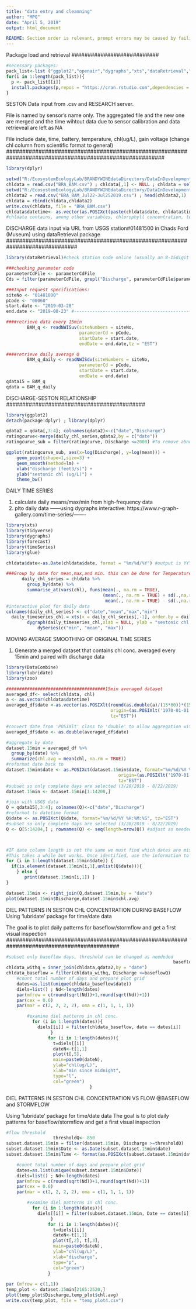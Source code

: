 ```yaml
---
title: "data entry and cleanning"
author: "MPG"
date: "April 5, 2019"
output: html_document 

README: Section order is relevant, prompt errors may be caused by failing to run previous code sections
---
```

###########################
Package load and retrieval
###########################
```r
#necessary packages: 
pack_list<-list ("ggplot2","openair","dygraphs","xts","dataRetrieval","dplyr","forecast","glue","dataRetrieval","devtools","DataCombine","lubridate","zoo")
for(i in 1:length(pack_list)){
  p <- pack_list[[i]]
  install.packages(p,repos = "https://cran.rstudio.com",dependencies = TRUE)
}
```



#########################################################################################################
SESTON Data input from .csv and RESEARCH server. 

File is named by sensor's name only.
  The aggregated file and the new one are merged and the time wihtout data due to sensor calibration and   data retrieveal are left as NA

File include date, time, battery, temperature, chl(ug/L), gain voltage (change chl column from scientific format to general)
#########################################################################################################
```r
library(dplyr)

setwd("R:/EcosystemEcologyLab/BRANDYWINEdataDirectory/DataInDevelopment/SensorDeployment/BRA_BAM_clyde/04_product")
chldata = read.csv("BRA_BAM.csv") ; chldata[,1] <- NULL ; chldata = select (chldata,-c(datetime)) ; tail(chldata,1)
setwd("R:/EcosystemEcologyLab/BRANDYWINEdataDirectory/DataInDevelopment/SensorDeployment/BRA_BAM_clyde/01_input")
chldata2 = read.csv("BRA_BAM_Jul22-Jul252019.csv") ; head(chldata2,1)
chldata = rbind(chldata,chldata2)
write.csv(chldata, file = "BRA_BAM.csv")
chldata$datetime<- as.vector(as.POSIXct(paste(chldata$date, chldata$time), format="%m/%d/%Y %H:%M:%S", tz="EST"))
#chldata contains, among other variables, chlorophyll concentration, temperature, and a Unix datetime column
```



##############################################################################
DISCHARGE data input via URL from USGS station#01481500 in Chads Ford (Museum) 
using dataRetrieval package
##############################################################################
```r
library(dataRetrieval)#check station code online (usually an 8-15digit numebr)

###checking parameter code
parameterCdFile <- parameterCdFile
Cds = filter(parameterCdFile, grepl("Discharge", parameterCdFile$parameter_nm,ignore.case=TRUE))

###Input request specifications:
siteNo <- "01481000"
pCode <- "00060"
start.date <- "2019-03-28"
end.date <- "2019-08-23" #----------------------------------------------change end date accordingly

####retrieve data every 15min
        BAM_q <- readNWISuv(siteNumbers = siteNo, 
                            parameterCd = pCode, 
                            startDate = start.date, 
                            endDate = end.date,tz = "EST") 

####retrieve daily average Q
        BAM_q_daily <- readNWISdv(siteNumbers = siteNo, 
                            parameterCd = pCode, 
                            startDate = start.date, 
                            endDate = end.date) 
qdata15 = BAM_q
qdata = BAM_q_daily
```  



###########################################
DISCHARGE-SESTON RELATIONSHIP
###########################################
```r
library(ggplot2)
detach(package:dplyr) ; library(dplyr)

qdata2 = qdata[,3:4]; colnames(qdata2)<-c("date","Discharge")
ratingcurve<-merge(daily_chl_series,qdata2,by = c("date"))
ratingcurve_sub = filter(ratingcurve, Discharge <=2000) #To remove abnormal cases or significant outliers

ggplot(ratingcurve_sub, aes(x=log(Discharge), y=log(mean))) +
    geom_point(shape=1,size=3) +    
    geom_smooth(method=lm) +
    xlab("discharge (feet3/s)") +
    ylab("sestonic chl (ug/L)") +
    theme_bw()
```



######################################################
DAILY TIME SERIES 

1) calculate daily means/max/min from high-frequency data
2) plto daily data ------using dygraphs interactive: 
https://www.r-graph-gallery.com/time-series/-------

######################################################
```r
library(xts)
library(tidyverse)
library(dygraphs)
library(forecast)
library(timeSeries)
library(glue)

chldata$date<-as.Date(chldata$date, format = "%m/%d/%Y") #output is YYY-mm-dd

###Group by date for mean,max,and min. this can be done for Temperature too if needed
      daily_chl_series = chldata %>% 
        group_by(date) %>%
        summarise_at(vars(chl), funs(mean(., na.rm = TRUE), 
                                     (mean(., na.rm = TRUE) + sd(.,na.rm = TRUE)*1.96), 
                                      mean(., na.rm = TRUE) - sd(.,na.rm = TRUE)*1.96))
#interactive plot for daily data
colnames(daily_chl_series) <- c("date","mean","max","min")
  daily_timeseries_chl = xts(x = daily_chl_series[,-1], order.by = daily_chl_series$date)
        dygraph(daily_timeseries_chl,xlab = NULL, ylab = "sestonic chl (ug/L)") %>%
            dySeries(c("min", "mean", "max"))

```



#########################################################################################################
MOVING AVERAGE SMOOTHING OF ORIGINAL TIME SERIES

1. Generate a merged dataset that contains chl conc. averaged every 15min and paired with discharge data

########################################################################################################
```r
library(DataCombine)
library(lubridate)
library(zoo)

######################################15min averaged dataset
averaged_df<- select(chldata, chl)
a <- as.vector(chldata$datetime)
averaged_df$date <-as.vector(as.POSIXlt(round(as.double(a)/(15*60))*(15*60),
                                        origin=(as.POSIXlt('1970-01-01')), 
                                        tz="EST"))

#convert date from 'POSIXlt' class to 'double' to allow aggregation with dplyr
averaged_df$date <- as.double(averaged_df$date) 

#aggregate by date 
dataset.15min = averaged_df %>%
  group_by(date) %>%
  summarize(chl.avg = mean(chl, na.rm = TRUE)) 
#reformat date back to 
dataset.15min$date <- as.POSIXct(dataset.15min$date, format="%m/%d/%Y %H:%M:%S", 
                                           origin=(as.POSIXlt('1970-01-01')),
                                           tz="EST")
#subset so only complete days are selected (3/28/2019 - 8/22/2019)
dataset.15min <- dataset.15min[1:14208,] 

#join with USGS data
Q = qdata15[,3:4]; colnames(Q)<-c("date","Discharge")
#reformat to datetime format 
Q$date <- as.POSIXct(Q$date, format="%m/%d/%Y %H:%M:%S", tz="EST")
#subset so only complete days are selected (3/28/2019 - 8/22/2019)
Q <- Q[5:14204,] ; rownames(Q) <- seq(length=nrow(Q)) #adjust as needed



#IF date column length is not the same we must find which dates are missing
#This takes a while but works. Once identified, use the information to double check the 'right_join' results. The dates identified should have NA in the final dataset
for (i in 1:length(dataset.15min$date)) {
  if(is.element(dataset.15min[i,1],unlist(Q$date))){
    } else {
       print(dataset.15min[i,1]) }
}

dataset.15min <- right_join(Q,dataset.15min,by = "date")
plot(dataset.15min$Discharge,dataset.15min$chl.avg)

```



###########################################################################################
DIEL PATTERNS IN SESTON CHL CONCENTRATION DURING BASEFLOW
Using 'lubridate' package for time/date data 

The goal is to plot daily patterns for baseflow/stormflow and get a first visual inspection
###########################################################################################
```r
#subset only baseflow days, threshold can be changed as neededed
                                                                baseflowQ<- 580
chldata_withq = inner_join(chldata,qdata2,by = "date")
chldata_baseflow = filter(chldata_withq, Discharge <=baseflowQ) 
    #count total number of days and prepare plot grid
    dates=as.list(unique(chldata_baseflow$date))
    diels=list() ; Nd<-length(dates)
    par(mfrow = c(round(sqrt(Nd))+1,round(sqrt(Nd))+1))
    par(cex = 0.6)
    par(mar = c(2, 2, 2, 2), oma = c(1, 1, 1, 1))

        #examine diel patterns in chl conc.
          for (i in 1:length(dates)){
            diels[[i]] = filter(chldata_baseflow, date == dates[i])
                 }
                for (i in 1:length(dates)){ 
                  t=diels[[i]]
                  dateN<-t[1,1]
                  plot(t[,5],
                  main=paste0(dateN),
                  ylab="chl(ug/L)",
                  xlab="min since midnight",
                  type="l",
                  col="green")
                                }
```



###########################################################################################
DIEL PATTERNS IN SESTON CHL CONCENTRATION VS FLOW @BASEFLOW and STORMFLOW

Using 'lubridate' package for time/date data 
The goal is to plot daily patterns for baseflow/stormflow and get a first visual inspection

###########################################################################################
```r
#flow threshold
                  thresholdQ<- 850
subset.dataset.15min = filter(dataset.15min, Discharge >=thresholdQ) 
subset.dataset.15min$Date <- as.Date(subset.dataset.15min$date) 
subset.dataset.15min$Time <- format(as.POSIXct(subset.dataset.15min$date) ,format = "%H:%M:%S") 

    #count total number of days and prepare plot grid
    dates=as.list(unique(subset.dataset.15min$Date))
    diels=list() ; Nd<-length(dates)
    par(mfrow = c(round(sqrt(Nd))+1,round(sqrt(Nd))+1))
    par(cex = 0.6)
    par(mar = c(2, 2, 2, 2), oma = c(1, 1, 1, 1))

        #examine diel patterns in chl conc.
          for (i in 1:length(dates)){
            diels[[i]] = filter(subset.dataset.15min, Date == dates[i])
                 }
                for (i in 1:length(dates)){ 
                  t=diels[[i]]
                  dateN<-t[1,1]
                  plot(t[,2], t[,3],
                  main=paste0(dateN),
                  ylab="chl(ug/L)",
                  xlab="discharge",
                  type="p",
                  col="green")
                }
    
par (mfrow = c(1,1))
temp_plot <- dataset.15min[2165:2520,]    
plot(temp_plot$Discharge,temp_plot$chl.avg)
write.csv(temp_plot, file = "temp_plot4.csv")
    
```
